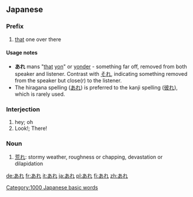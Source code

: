 ==Japanese==
{{Japanese demonstratives}}
===Prefix===
{{ja-pos|h|prefix|kanji=彼れ|rom=are}}
# [[that]] one over there
====Usage notes====
* '''あれ''' mans "[[that]] [[yon]]" or [[yonder]] - something far off, removed from both speaker and listener. Contrast with [[それ]], indicating something removed from the speaker but close(r) to the listener.
*The hiragana spelling ([[あれ]]) is preferred to the kanji spelling ([[彼れ]]), which is rarely used.

===Interjection===
{{ja-pos|h|interjection|rom=are}}
# hey; oh
# Look!; There!

===Noun===
{{ja-noun|h|rom=are}}
#[[荒れ]]: stormy weather, roughness or chapping, devastation or dilapidation

[[Category:1000 Japanese basic words]]

[[de:あれ]]
[[fr:あれ]]
[[it:あれ]]
[[ja:あれ]]
[[pl:あれ]]
[[fi:あれ]]
[[zh:あれ]]